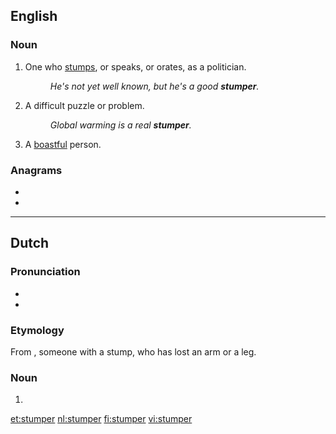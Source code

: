 ==English==

===Noun===
{{en-noun}}

# One who [[stumps]], or speaks, or orates, as a politician.
#: ''He's not yet well known, but he's a good '''stumper'''.''
# A difficult puzzle or problem.
#: ''Global warming is a real '''stumper'''.''
# {{lb|en|archaic|slang}} A [[boastful]] person.

{{Webster 1913}}

===Anagrams===
* {{l|en|restump}}
* {{l|en|sumpter}}

----

==Dutch==

===Pronunciation===
* {{audio|Nl-stumper.ogg|Audio|lang=nl}}
* {{hyphenation|stum|per|lang=nl}}

===Etymology===
From {{suffix|nl|stomp|er}}, someone with a stump, who has lost an arm or a leg.

===Noun===
{{nl-noun|m|-s|stumpertje}}

# {{l|en|bungler}}

[[et:stumper]]
[[nl:stumper]]
[[fi:stumper]]
[[vi:stumper]]